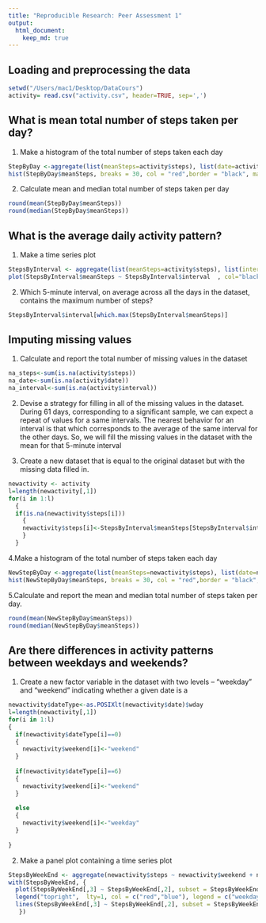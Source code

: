 ```yaml
---
title: "Reproducible Research: Peer Assessment 1"
output: 
  html_document:
    keep_md: true
---
```

## Loading and preprocessing the data
```r
setwd("/Users/mac1/Desktop/DataCours")
activity= read.csv("activity.csv", header=TRUE, sep=',')
```

## What is mean total number of steps taken per day?
1. Make a histogram of the total number of steps taken each day
```r
StepByDay <-aggregate(list(meanSteps=activity$steps), list(date=activity$date), sum, na.rm=TRUE)
hist(StepByDay$meanSteps, breaks = 30, col = "red",border = "black", main="Mean total number of steps taken per day", xlab ="Total steps per day", ylab ="Number of day with this total steps area", xlim=c(0,25000))
```

2. Calculate mean and median total number of steps taken per day
```r
round(mean(StepByDay$meanSteps))
round(median(StepByDay$meanSteps))
```

## What is the average daily activity pattern?

1. Make a time series plot
```r
StepsByInterval <- aggregate(list(meanSteps=activity$steps), list(interval=activity$interval), mean, na.rm=TRUE)
plot(StepsByInterval$meanSteps ~ StepsByInterval$interval  , col="black", main=" Average daily activity pattern", xlab='Interval during a day',  ylab="Mean of number of steps", type='l')
```

2. Which 5-minute interval, on average across all the days in the dataset, contains the maximum number of steps?
```r
StepsByInterval$interval[which.max(StepsByInterval$meanSteps)]
```


## Imputing missing values

1. Calculate and report the total number of missing values in the dataset
```r
na_steps<-sum(is.na(activity$steps))
na_date<-sum(is.na(activity$date))
na_interval<-sum(is.na(activity$interval))
```

2. Devise a strategy for filling in all of the missing values in the dataset.  
During 61 days, corresponding to a significant sample, we can expect a repeat of values for a same intervals. 
The nearest behavior for an interval is that which corresponds to the average of the same interval for the other days.
So, we will fill the missing values in the dataset with  the mean for that 5-minute interval

3. Create a new dataset that is equal to the original dataset but with the missing data filled in.

```r
newactivity <- activity
l=length(newactivity[,1])
for(i in 1:l)
  { 
  if(is.na(newactivity$steps[i]))
    {
    newactivity$steps[i]<-StepsByInterval$meanSteps[StepsByInterval$interval==newactivity$interval[i]]
    }
  }
```

4.Make a histogram of the total number of steps taken each day
```r
NewStepByDay <-aggregate(list(meanSteps=newactivity$steps), list(date=newactivity$date), sum, na.rm=TRUE)
hist(NewStepByDay$meanSteps, breaks = 30, col = "red",border = "black", main="Mean total number of steps taken per day", xlab ="Total steps per day", ylab ="Number of day with this total steps area", xlim=c(0,25000))
```

5.Calculate and report the mean and median total number of steps taken per day.

```r
round(mean(NewStepByDay$meanSteps))
round(median(NewStepByDay$meanSteps))
```

## Are there differences in activity patterns between weekdays and weekends?
1. Create a new factor variable in the dataset with two levels – “weekday” and “weekend” indicating whether a given date is a 

```r
newactivity$dateType<-as.POSIXlt(newactivity$date)$wday
l=length(newactivity[,1])
for(i in 1:l)
{ 
  if(newactivity$dateType[i]==0)
  {
    newactivity$weekend[i]<-"weekend"
  }
  
  if(newactivity$dateType[i]==6)
  {
    newactivity$weekend[i]<-"weekend"
  }
  
  else
  {
    newactivity$weekend[i]<-"weekday"
  }
  
}
```

2. Make a panel plot containing a time series plot

```r
StepsByWeekEnd <- aggregate(newactivity$steps ~ newactivity$weekend + newactivity$interval,newactivity, mean)
with(StepsByWeekEnd, {
  plot(StepsByWeekEnd[,3] ~ StepsByWeekEnd[,2], subset = StepsByWeekEnd[,1]== "weekend" , col="blue", main=" Average daily activity pattern", xlab='Interval during a day',  ylab="Mean of number of steps", type='l')
  legend("topright",  lty=1, col = c("red","blue"), legend = c("weekday activity", "weekend activity"), bty='n')
  lines(StepsByWeekEnd[,3] ~ StepsByWeekEnd[,2], subset = StepsByWeekEnd[,1]== "weekday" , col="red",  type='l')
   })
```
